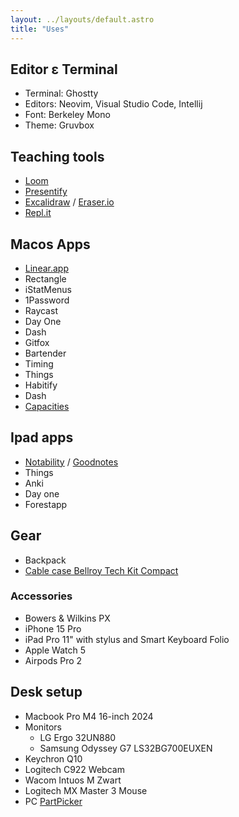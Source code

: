```yaml
---
layout: ../layouts/default.astro
title: "Uses"
---
```


## Editor ε Terminal

- Terminal: Ghostty
- Editors: Neovim, Visual Studio Code, Intellij
- Font: Berkeley Mono
- Theme: Gruvbox

## Teaching tools

- [Loom](https://www.loom.com/)
- [Presentify](https://presentify.app/)
- [Excalidraw](excalidraw.com) / [Eraser.io](https://app.eraser.io)
- [Repl.it](https://repl.it/)

## Macos Apps

- [Linear.app](https://linear.app/)
- Rectangle
- iStatMenus
- 1Password
- Raycast
- Day One
- Dash
- Gitfox
- Bartender
- Timing
- Things
- Habitify
- Dash
- [Capacities](https://capacities.io/)

## Ipad apps

- [Notability](https://notability.com/) / [Goodnotes](https://goodnotes.com/)
- Things
- Anki
- Day one
- Forestapp

## Gear

- Backpack
- [Cable case Bellroy Tech Kit Compact](https://www.bellroy.com/tech-kit)

### Accessories

- Bowers & Wilkins PX
- iPhone 15 Pro
- iPad Pro 11" with stylus and Smart Keyboard Folio
- Apple Watch 5
- Airpods Pro 2

## Desk setup

- Macbook Pro M4 16-inch 2024
- Monitors
  - LG Ergo 32UN880
  - Samsung Odyssey G7 LS32BG700EUXEN
- Keychron Q10
- Logitech C922 Webcam
- Wacom Intuos M Zwart
- Logitech MX Master 3 Mouse
- PC [PartPicker](https://pcpartpicker.com/list/sNkNN6)
